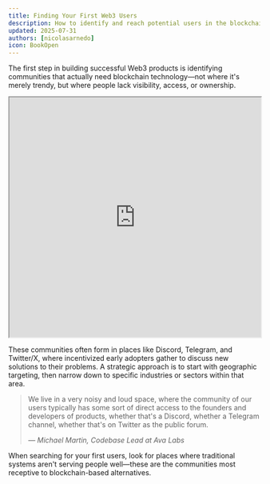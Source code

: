 ```yaml
---
title: Finding Your First Web3 Users
description: How to identify and reach potential users in the blockchain ecosystem
updated: 2025-07-31
authors: [nicolasarnedo]
icon: BookOpen
---
```


The first step in building successful Web3 products is identifying communities that actually need blockchain technology—not where it's merely trendy, but where people lack visibility, access, or ownership.

<div style={{ margin: '2rem 0' }}>
  <iframe 
    src="https://drive.google.com/file/d/1eHzAhCMIU-8PXwzqqcr_NbSmG4w_VzVk/preview" 
    width="100%" 
    height="480" 
    allow="autoplay"
    style={{ border: 'none', borderRadius: '8px' }}
  ></iframe>
</div> 

These communities often form in places like Discord, Telegram, and Twitter/X, where incentivized early adopters gather to discuss new solutions to their problems. A strategic approach is to start with geographic targeting, then narrow down to specific industries or sectors within that area.

<blockquote className="quote-card">
  <p>We live in a very noisy and loud space, where the community of our users typically has some sort of direct access to the founders and developers of products, whether that's a Discord, whether a Telegram channel, whether that's on Twitter as the public forum.</p>
  <cite>— Michael Martin, Codebase Lead at Ava Labs</cite>
</blockquote>

When searching for your first users, look for places where traditional systems aren't serving people well—these are the communities most receptive to blockchain-based alternatives.
